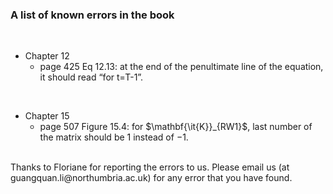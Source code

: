 <title>Errata </title>

### A list of known errors in the book

<br />


* Chapter 12
  + page 425 Eq 12.13: at the end of the penultimate line of the equation, it should read "for t=T-1".
 
<br />

* Chapter 15
  + page 507 Figure 15.4: for $\mathbf{\it{K}}_{RW1}$, last number of the matrix should be $1$ instead of $-1$.
<br />
<br />

Thanks to Floriane for reporting the errors to us. Please email us (at guangquan.li@northumbria.ac.uk) for any error that you have found.